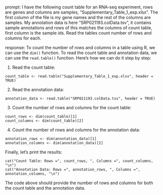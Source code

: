 prompt:
I have the following count table for an RNA-seq experiment, rows are genes and columns are samples, "Supplementary_Table_1_exp.xlsx". The first column of the file is my gene names and the rest of the columns are samples. My annotation data is here  "SRP021193.colData.tsv", it contains sample annotations and rows of this matches the columns of count table, first column is the sample ids. Read the tables count number of rows and columns for each.

response:
To count the number of rows and columns in a table using R, we can use the `dim()` function. To read the count table and annotation data, we can use the `read.table()` function. Here's how we can do it step by step:

1. Read the count table:
```
count_table <- read.table("Supplementary_Table_1_exp.xlsx", header = TRUE)
```

2. Read the annotation data:
```
annotation_data <- read.table("SRP021193.colData.tsv", header = TRUE)
```

3. Count the number of rows and columns for the count table:
```
count_rows <- dim(count_table)[1]
count_columns <- dim(count_table)[2]
```

4. Count the number of rows and columns for the annotation data:
```
annotation_rows <- dim(annotation_data)[1]
annotation_columns <- dim(annotation_data)[2]
```

Finally, let's print the results:
```
cat("Count Table: Rows =", count_rows, ", Columns =", count_columns, "\n")
cat("Annotation Data: Rows =", annotation_rows, ", Columns =", annotation_columns, "\n")
```

The code above should provide the number of rows and columns for both the count table and the annotation data.
